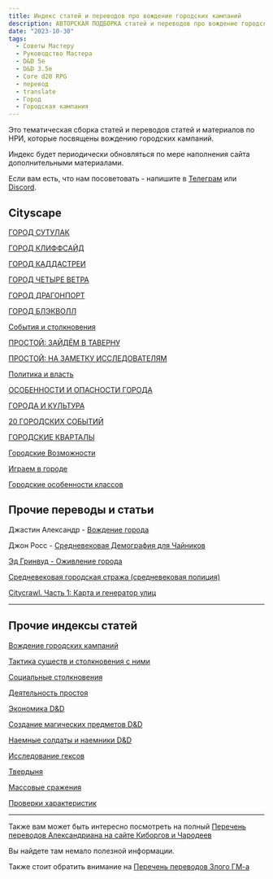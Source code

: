 ```yaml
---
title: Индекс статей и переводов про вождение городских кампаний
description: АВТОРСКАЯ ПОДБОРКА статей и переводов про вождение городских кампаний
date: "2023-10-30"
tags:
  - Советы Мастеру
  - Руководство Мастера
  - D&D 5e
  - D&D 3.5e
  - Core d20 RPG
  - перевод
  - translate
  - Город
  - Городская кампания
---
```


Это тематическая сборка статей и переводов статей и материалов по НРИ, которые посвящены вождению городских кампаний.

Индекс будет периодически обновляться по мере наполнения сайта дополнительными материалами.

Если вам есть, что нам посоветовать - напишите в [Телеграм](https://t.me/cyborgs_and_mages) или [Discord](https://discord.gg/yrJqvCqU3w).

## Cityscape

[ГОРОД СУТУЛАК](/posts/articles/cityscape-gorod-sutulak)

[ГОРОД КЛИФФСАЙД](/posts/articles/cityscape-gorod-kliffsajd)

[ГОРОД КАДДАСТРЕИ](/posts/articles/cityscape-gorod-kaddastrei)

[ГОРОД ЧЕТЫРЕ ВЕТРА](/posts/articles/cityscape-gorod-chetyre-vetra)

[ГОРОД ДРАГОНПОРТ](/posts/articles/cityscape-gorod-dragonport)

[ГОРОД БЛЭКВОЛЛ](/posts/articles/cityscape-gorod-blekvoll)

[События и столкновения](/posts/articles/cityscape-sobytiya-i-stolknoveniya)

[ПРОСТОЙ: ЗАЙДЁМ В ТАВЕРНУ](/posts/articles/citscape-prostoj-zajdyom-v-tavernu)

[ПРОСТОЙ: НА ЗАМЕТКУ ИССЛЕДОВАТЕЛЯМ](/posts/articles/cityscape-prostoj-na-zametku-issledovatelyam)

[Политика и власть](/posts/articles/cityscape-politika-i-vlast)

[ОСОБЕННОСТИ И ОПАСНОСТИ ГОРОДА](/posts/articles/cityscape-osobennosti-i-opasnosti-goroda)

[ГОРОДА И КУЛЬТУРА](/posts/articles/cityscape-goroda-i-kultura)

[20 ГОРОДСКИХ СОБЫТИЙ](/posts/articles/cityscape-20-gorodskih-sobytij)

[ГОРОДСКИЕ КВАРТАЛЫ](/posts/articles/cityscape-gorodskie-kvartaly)

[Городские Возможности](/posts/articles/cityscape-gorodskie-vozmozhnosti)

[Играем в городе](/posts/articles/cityscape-igraem-v-gorode)

[Городские особенности классов](/posts/articles/cityscape-web-enhanced-chast-1)

## Прочие переводы и статьи

Джастин Александр - [Вождение города](https://cyborgsandmages.vercel.app/posts/translations/alexandrian-running-city)

Джон Росс - [Средневековая Демография для Чайников](https://cyborgsandmages.vercel.app/posts/translations/medeival-demographics-for-dummies)

[Эд Гринвуд - Оживление города](/posts/translations/greenwood-ozhivlenie-goroda/)

[Средневековая городская стража (средневековая полиция)](/posts/articles/medieval-watch)

[Citycrawl. Часть 1: Карта и генератор улиц](/posts/articles/crosspost-citycrawl-1-map-and-street-generator)

---

## Прочие индексы статей

[Вождение городских кампаний](/posts/articles/index-city-campaigns)

[Тактика существ и столкновения с ними](/posts/articles/bestiary-tactics-index)

[Социальные столкновения](/posts/articles/index-social-encounters)

[Деятельность простоя](/posts/articles/index-downtime)

[Экономика D&D](/posts/articles/index-economy)

[Создание магических предметов D&D](/posts/articles/index-creating-magic-items)

[Наемные солдаты и наемники D&D](/posts/articles/index-hirelings)

[Исследование гексов](/posts/articles/index-hexcrawl)

[Твердыня](/posts/articles/index-stronghold)

[Массовые сражения](/posts/articles/index-mass-combat)

[Проверки характеристик](/posts/articles/index-skill-checks)

---

Также вам может быть интересно посмотреть на полный [Перечень переводов Александриана на сайте Киборгов и Чародеев](/posts/translations/alexandrian-index)

Вы найдете там немало полезной информации.

Также стоит обратить внимание на [Перечень переводов Злого ГМ-а](/posts/translations/angrygm-index)
